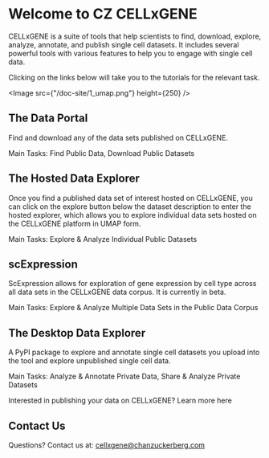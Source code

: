 # Welcome to CZ CELLxGENE

CELLxGENE is a suite of tools that help scientists to find, download, explore, analyze, annotate, and publish single cell datasets. It includes several powerful tools with various features to help you to engage with single cell data.

Clicking on the links below will take you to the tutorials for the relevant task.

<Image src={"/doc-site/1_umap.png"} height={250} />

## The Data Portal

Find and download any of the data sets published on CELLxGENE.

Main Tasks: <NextLink href="/docs/02__Find%20Published%20Data">Find Public Data</NextLink>, <NextLink href="/docs/03__Download%20Published%20Data">Download Public Datasets</NextLink>

## The Hosted Data Explorer

Once you find a published data set of interest hosted on CELLxGENE, you can click on the explore button below the dataset description to enter the hosted explorer, which allows you to explore individual data sets hosted on the CELLxGENE platform in UMAP form.

Main Tasks: <NextLink href="/docs/04__Analyze%20Public%20Data/4_0__Get%20Started">Explore & Analyze Individual Public Datasets</NextLink>

## scExpression

ScExpression allows for exploration of gene expression by cell type across all data sets in the CELLxGENE data corpus. It is currently in beta.

Main Tasks: <NextLink href="/docs/04__Analyze%20Public%20Data/4_2__scExpression%20Documentation/4_2_1__Get%20Started">Explore & Analyze Multiple Data Sets in the Public Data Corpus</NextLink>

## The Desktop Data Explorer

A PyPI package to explore and annotate single cell datasets you upload into the tool and explore unpublished single cell data.

Main Tasks: <NextLink href="/docs/05__Annotate%20and%20Analyze%20Your%20Data/5_0__Get%20Started">Analyze & Annotate Private Data</NextLink>, <NextLink href="/docs/05__Annotate%20and%20Analyze%20Your%20Data/5_0__Get%20Started">Share & Analyze Private Datasets</NextLink>

Interested in publishing your data on CELLxGENE? <NextLink href="/docs/032__Contribute%20and%20Publish%20Data">Learn more here</NextLink>

## Contact Us

Questions? Contact us at: [cellxgene@chanzuckerberg.com](mailto:cellxgene@chanzuckerberg.com)
